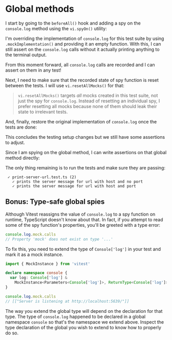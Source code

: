 # Global methods

<EpicVideo url="https://www.epicweb.dev/workshops/mocking-techniques-in-vitest/globals/global-methods/solution" />

I start by going to the `beforeAll()` hook and adding a spy on the `console.log` method using the `vi.spyOn()` utility:

<CodeFile file="print-server-url.test.ts" range="3-5" />

I'm overriding the implementation of `console.log` for this test suite by using `.mockImplementation()` and providing it an empty function. With this, I can still assert on the `console.log` calls without it actually printing anything to the terminal output.

From this moment forward, all `console.log` calls are recorded and I can assert on them in any test!

Next, I need to make sure that the recorded state of spy function is reset between the tests. I will use `vi.resetAllMocks()` for that:

<CodeFile file="print-server-url.test.ts" range="7-9" />

> `vi.resetAllMocks()` targets _all_ mocks created in this test suite, not just the spy for `console.log`. Instead of resetting an individual spy, I prefer resetting all mocks because none of them should leak their state to irrelevant tests.

And, finally, restore the original implementation of `console.log` once the tests are done:

<CodeFile file="print-server-url.test.ts" range="11-13" />

This concludes the testing setup changes but we still have some assertions to adjust.

Since I am spying on the global method, I can write assertions on that global method directly:

<CodeFile
  file="print-server-url.test.ts"
  range="18-21,27-30"
  highlight="18,21,27,30"
/>

The only thing remaining is to run the tests and make sure they are passing:

```
 ✓ print-server-url.test.ts (2)
   ✓ prints the server message for url with host and no port
   ✓ prints the server message for url with host and port
```

## Bonus: Type-safe global spies

Although Vitest reassigns the value of `console.log` to a spy function on runtime, TypeScript doesn't know about that. In fact, if you attempt to read some of the spy function's properties, you'll be greeted with a type error:

```ts
console.log.mock.calls
// Property 'mock' does not exist on type '...'
```

To fix this, you need to extend the type of `Console['log']` in your test and mark it as a mock instance.

```ts
import { MockInstance } from 'vitest'

declare namespace console {
  var log: Console['log'] &
    MockInstance<Parameters<Console['log']>, ReturnType<Console['log']>>
}
```

```ts
console.log.mock.calls
// [["Server is listening at http://localhost:5639/"]]
```

The way you extend the global type will depend on the declaration for that type. The type of `console.log` happened to be declared in a global namespace `console` so that's the namespace we extend above. Inspect the type declaration of the global you wish to extend to know how to properly do so.
